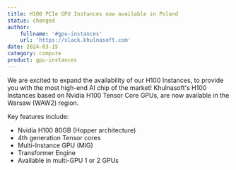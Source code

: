 ```yaml
---
title: H100 PCIe GPU Instances now available in Poland
status: changed
author:
    fullname: '#gpu-instances'
    url: 'https://slack.khulnasoft.com'
date: 2024-03-15
category: compute
product: gpu-instances
---
```


We are excited to expand the availability of our H100 Instances, to provide you with the most high-end AI chip of the market! Khulnasoft's H100 Instances based on Nvidia H100 Tensor Core GPUs, are now available in the Warsaw (WAW2) region.

Key features include:
- Nvidia H100 80GB (Hopper architecture)
- 4th generation Tensor cores
- Multi-Instance GPU (MIG)
- Transformer Engine
- Available in multi-GPU 1 or 2 GPUs

